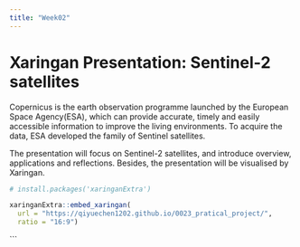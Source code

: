 ```yaml
---
title: "Week02"
---
```


# Xaringan Presentation: Sentinel-2 satellites {.unnumbered}

Copernicus is the earth observation programme launched by the European Space Agency(ESA), which can provide accurate, timely and easily accessible information to improve the living environments. To acquire the data, ESA developed the family of Sentinel satellites.

The presentation will focus on Sentinel-2 satellites, and introduce overview, applications and reflections. Besides, the presentation will be visualised by Xaringan.

```r
# install.packages('xaringanExtra')
```

```r
xaringanExtra::embed_xaringan(
  url = "https://qiyuechen1202.github.io/0023_pratical_project/",
  ratio = "16:9")
```

\`\`\`
